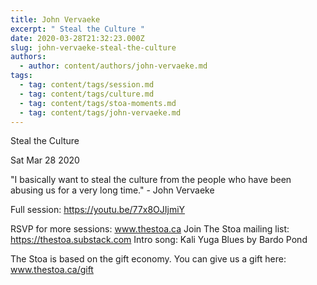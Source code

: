 ```yaml
---
title: John Vervaeke
excerpt: " Steal the Culture "
date: 2020-03-28T21:32:23.000Z
slug: john-vervaeke-steal-the-culture
authors:
  - author: content/authors/john-vervaeke.md
tags:
  - tag: content/tags/session.md
  - tag: content/tags/culture.md
  - tag: content/tags/stoa-moments.md
  - tag: content/tags/john-vervaeke.md
---
```




 Steal the Culture 

Sat Mar 28 2020

"I basically want to steal the culture from the people who have been abusing us for a very long time." - John Vervaeke

Full session: https://youtu.be/77x8OJIjmiY

RSVP for more sessions: www.thestoa.ca
Join The Stoa mailing list: https://thestoa.substack.com
Intro song: Kali Yuga Blues by Bardo Pond

The Stoa is based on the gift economy. You can give us a gift here: www.thestoa.ca/gift


